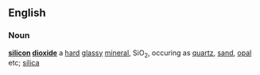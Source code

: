 ==English==
===Noun===
{{wikipedia}}
'''[[silicon]] [[dioxide]]'''
{{chemistry}} a [[hard]] [[glassy]] [[mineral]], SiO<sub>2</sub>, occuring as [[quartz]], [[sand]], [[opal]] etc; [[silica]]